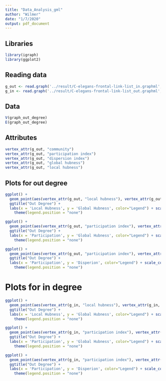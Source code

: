 ```yaml
---
title: "Data_Analysis_gml"
author: "Wilmer"
date: "1/7/2020"
output: pdf_document
---
```


## Libraries
```r
library(igraph)
library(ggplot2)
```

## Reading data

```r
g_out <- read.graph('../result/C-elegans-frontal-link-list_in.graphml', format = "graphml")
g_in <- read.graph('../result/C-elegans-frontal-link-list_out.graphml', format = "graphml")
```

## Data
```r
V(graph_out_degree)
E(graph_out_degree)
```

## Attributes
```r
vertex_attr(g_out, "community")
vertex_attr(g_out, "participation index")
vertex_attr(g_out, "dispersion index")
vertex_attr(g_out, "global hubness")
vertex_attr(g_out, "local hubness")


```

## Plots for out degree
```r
ggplot() + 
  geom_point(aes(vertex_attr(g_out, "local hubness"), vertex_attr(g_out, "global hubness"), color = "points")) +
  ggtitle("Out Degree") +
  labs(x = 'Local Hubness', y = 'Global Hubness', color="Legend") + scale_color_manual(values=c("#F8766D", "#00BFC4"))+
    theme(legend.position = "none")

ggplot() + 
  geom_point(aes(vertex_attr(g_out, "participation index"), vertex_attr(g_out, "global hubness"), color = "points")) +
  ggtitle("Out Degree") +
  labs(x = 'Participation', y = 'Global Hubness', color="Legend") + scale_color_manual(values=c("#F8766D", "#00BFC4"))+
    theme(legend.position = "none")

ggplot() + 
  geom_point(aes(vertex_attr(g_out, "participation index"), vertex_attr(g_out, "dispersion index"), color = "points")) +
  ggtitle("Out Degree") +
  labs(x = 'Participation', y = 'Disperion', color="Legend") + scale_color_manual(values=c("#F8766D", "#00BFC4"))+
    theme(legend.position = "none")

```

# Plots for in degree
```r
ggplot() + 
  geom_point(aes(vertex_attr(g_in, "local hubness"), vertex_attr(g_in, "global hubness"), color = "points")) +
  ggtitle("Out Degree") +
  labs(x = 'Local Hubness', y = 'Global Hubness', color="Legend") + scale_color_manual(values=c("#F8766D", "#00BFC4"))+
    theme(legend.position = "none")

ggplot() + 
  geom_point(aes(vertex_attr(g_in, "participation index"), vertex_attr(g_in, "global hubness"), color = "points")) +
  ggtitle("Out Degree") +
  labs(x = 'Participation', y = 'Global Hubness', color="Legend") + scale_color_manual(values=c("#F8766D", "#00BFC4"))+
    theme(legend.position = "none")

ggplot() + 
  geom_point(aes(vertex_attr(g_in, "participation index"), vertex_attr(g_in, "dispersion index"), color = "points")) +
  ggtitle("Out Degree") +
  labs(x = 'Participation', y = 'Disperion', color="Legend") + scale_color_manual(values=c("#F8766D", "#00BFC4"))+
    theme(legend.position = "none")
```

